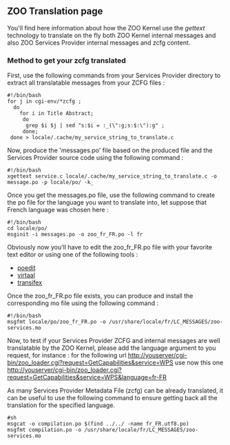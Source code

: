 
== ZOO Translation page ==

You'll find here information about how the ZOO Kernel use the ''gettext'' technology to translate on the fly both ZOO Kernel internal messages and also ZOO Services Provider internal messages and zcfg content.

=== Method to get your zcfg translated ===

First, use the following commands from your Services Provider directory to extract all translatable messages from your ZCFG files :

<pre>
#!/bin/bash
for j in cgi-env/*zcfg ; 
  do 
    for i in Title Abstract; 
     do
      grep $i $j | sed "s:$i = :_(\":g;s:$:\"):g" ;
     done;
 done > locale/.cache/my_service_string_to_translate.c
</pre>

Now, produce the 'messages.po' file based on the produced file and the Services Provider source code using the following command :

<pre>
#!/bin/bash
xgettext service.c locale/.cache/my_service_string_to_translate.c -o message.po -p locale/po/ -k_
</pre>

Once you get the messages.po file, use the following command to create the po file for the language you want to translate into, let suppose that French language was chosen here :

<pre>
#!/bin/bash
cd locale/po/
msginit -i messages.po -o zoo_fr_FR.po -l fr
</pre>

Obviously now you'll have to edit the zoo_fr_FR.po file with your favorite text editor or using one of the following tools : 
*[http://www.poedit.net/ poedit]
*[http://translate.sourceforge.net/wiki/virtaal/index virtaal]
*[https://www.transifex.net/projects/p/grass6/c/grass64/ transifex]
 
Once the zoo_fr_FR.po file exists, you can produce and install the corresponding mo file using the following command : 

<pre>
#!/bin/bash
msgfmt locale/po/zoo_fr_FR.po -o /usr/share/locale/fr/LC_MESSAGES/zoo-services.mo
</pre>

Now, to test if your Services Provider ZCFG and internal messages are well translatable by the ZOO Kernel, please add the language argument to you request, for instance : for the following url http://youserver/cgi-bin/zoo_loader.cgi?request=GetCapabilities&service=WPS use now this one http://youserver/cgi-bin/zoo_loader.cgi?request=GetCapabilities&service=WPS&language=fr-FR

As many Services Provider Metadata File (zcfg) can be already translated, it can be  useful to use the following command to ensure getting back all the translation for the specified language.

<pre>
#sh
msgcat -o compilation.po $(find ../../ -name fr_FR.utf8.po)
msgfmt compilation.po -o /usr/share/locale/fr/LC_MESSAGES/zoo-services.mo
</pre>



{{TracNotice|{{PAGENAME}}}}